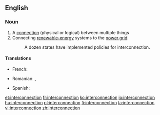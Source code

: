 ==English==
{{wikipedia}}

===Noun===
{{en-noun}}

# A [[connection]] (physical or logical) between multiple things
# Connecting [[renewable energy|renewable-energy]] systems to the [[w:power grid|power grid]]
#: A dozen states have implemented policies for interconnection.

====Translations====
{{trans-top|A connection between multiple things}}
* French: {{t+|fr|interconnexion|f}}
{{trans-mid}}
* Romanian: {{t+|ro|interconectare}}, {{t+|ro|interconexiune}}
{{trans-bottom}}

{{trans-top|Connecting renewable-energy systems to the power grid}}
* Spanish: {{t|es|interconexión|f}}
{{trans-mid}}
{{trans-bottom}}

[[et:interconnection]]
[[fr:interconnection]]
[[ko:interconnection]]
[[io:interconnection]]
[[hu:interconnection]]
[[pl:interconnection]]
[[fi:interconnection]]
[[ta:interconnection]]
[[vi:interconnection]]
[[zh:interconnection]]